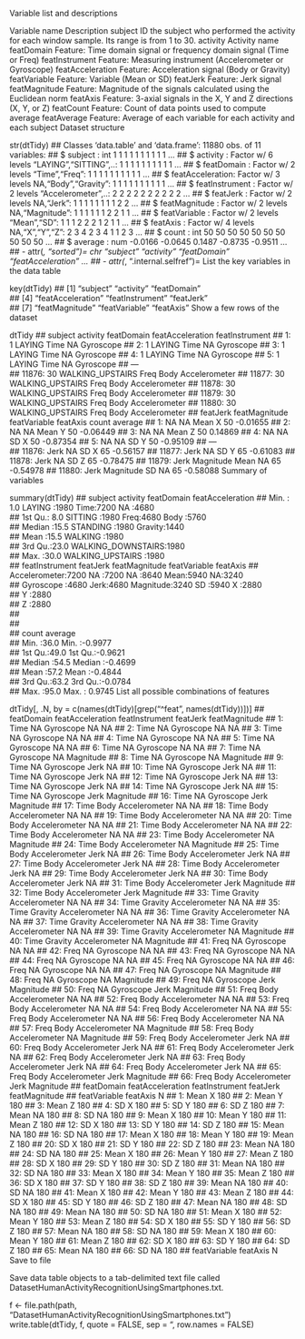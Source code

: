 Variable list and descriptions

Variable name  Description
subject	ID the subject who performed the activity for each window sample. Its range is from 1 to 30.
activity	Activity name
featDomain	Feature: Time domain signal or frequency domain signal (Time or Freq)
featInstrument	Feature: Measuring instrument (Accelerometer or Gyroscope)
featAcceleration	Feature: Acceleration signal (Body or Gravity)
featVariable	Feature: Variable (Mean or SD)
featJerk	Feature: Jerk signal
featMagnitude	Feature: Magnitude of the signals calculated using the Euclidean norm
featAxis	Feature: 3-axial signals in the X, Y and Z directions (X, Y, or Z)
featCount	Feature: Count of data points used to compute average
featAverage	Feature: Average of each variable for each activity and each subject
Dataset structure

str(dtTidy)
## Classes 'data.table' and 'data.frame':   11880 obs. of  11 variables:
##  $ subject         : int  1 1 1 1 1 1 1 1 1 1 ...
##  $ activity        : Factor w/ 6 levels "LAYING","SITTING",..: 1 1 1 1 1 1 1 1 1 1 ...
##  $ featDomain      : Factor w/ 2 levels "Time","Freq": 1 1 1 1 1 1 1 1 1 1 ...
##  $ featAcceleration: Factor w/ 3 levels NA,"Body","Gravity": 1 1 1 1 1 1 1 1 1 1 ...
##  $ featInstrument  : Factor w/ 2 levels "Accelerometer",..: 2 2 2 2 2 2 2 2 2 2 ...
##  $ featJerk        : Factor w/ 2 levels NA,"Jerk": 1 1 1 1 1 1 1 1 2 2 ...
##  $ featMagnitude   : Factor w/ 2 levels NA,"Magnitude": 1 1 1 1 1 1 2 2 1 1 ...
##  $ featVariable    : Factor w/ 2 levels "Mean","SD": 1 1 1 2 2 2 1 2 1 1 ...
##  $ featAxis        : Factor w/ 4 levels NA,"X","Y","Z": 2 3 4 2 3 4 1 1 2 3 ...
##  $ count           : int  50 50 50 50 50 50 50 50 50 50 ...
##  $ average         : num  -0.0166 -0.0645 0.1487 -0.8735 -0.9511 ...
##  - attr(*, "sorted")= chr  "subject" "activity" "featDomain" "featAcceleration" ...
##  - attr(*, ".internal.selfref")=<externalptr>
List the key variables in the data table

key(dtTidy)
## [1] "subject"          "activity"         "featDomain"      
## [4] "featAcceleration" "featInstrument"   "featJerk"        
## [7] "featMagnitude"    "featVariable"     "featAxis"
Show a few rows of the dataset

dtTidy
##        subject         activity featDomain featAcceleration featInstrument
##     1:       1           LAYING       Time               NA      Gyroscope
##     2:       1           LAYING       Time               NA      Gyroscope
##     3:       1           LAYING       Time               NA      Gyroscope
##     4:       1           LAYING       Time               NA      Gyroscope
##     5:       1           LAYING       Time               NA      Gyroscope
##    ---                                                                    
## 11876:      30 WALKING_UPSTAIRS       Freq             Body  Accelerometer
## 11877:      30 WALKING_UPSTAIRS       Freq             Body  Accelerometer
## 11878:      30 WALKING_UPSTAIRS       Freq             Body  Accelerometer
## 11879:      30 WALKING_UPSTAIRS       Freq             Body  Accelerometer
## 11880:      30 WALKING_UPSTAIRS       Freq             Body  Accelerometer
##        featJerk featMagnitude featVariable featAxis count  average
##     1:       NA            NA         Mean        X    50 -0.01655
##     2:       NA            NA         Mean        Y    50 -0.06449
##     3:       NA            NA         Mean        Z    50  0.14869
##     4:       NA            NA           SD        X    50 -0.87354
##     5:       NA            NA           SD        Y    50 -0.95109
##    ---                                                            
## 11876:     Jerk            NA           SD        X    65 -0.56157
## 11877:     Jerk            NA           SD        Y    65 -0.61083
## 11878:     Jerk            NA           SD        Z    65 -0.78475
## 11879:     Jerk     Magnitude         Mean       NA    65 -0.54978
## 11880:     Jerk     Magnitude           SD       NA    65 -0.58088
Summary of variables

summary(dtTidy)
##     subject                   activity    featDomain  featAcceleration
##  Min.   : 1.0   LAYING            :1980   Time:7200   NA     :4680    
##  1st Qu.: 8.0   SITTING           :1980   Freq:4680   Body   :5760    
##  Median :15.5   STANDING          :1980               Gravity:1440    
##  Mean   :15.5   WALKING           :1980                               
##  3rd Qu.:23.0   WALKING_DOWNSTAIRS:1980                               
##  Max.   :30.0   WALKING_UPSTAIRS  :1980                               
##        featInstrument featJerk      featMagnitude  featVariable featAxis 
##  Accelerometer:7200   NA  :7200   NA       :8640   Mean:5940    NA:3240  
##  Gyroscope    :4680   Jerk:4680   Magnitude:3240   SD  :5940    X :2880  
##                                                                 Y :2880  
##                                                                 Z :2880  
##                                                                          
##                                                                          
##      count         average       
##  Min.   :36.0   Min.   :-0.9977  
##  1st Qu.:49.0   1st Qu.:-0.9621  
##  Median :54.5   Median :-0.4699  
##  Mean   :57.2   Mean   :-0.4844  
##  3rd Qu.:63.2   3rd Qu.:-0.0784  
##  Max.   :95.0   Max.   : 0.9745
List all possible combinations of features

dtTidy[, .N, by = c(names(dtTidy)[grep("^feat", names(dtTidy))])]
##     featDomain featAcceleration featInstrument featJerk featMagnitude
##  1:       Time               NA      Gyroscope       NA            NA
##  2:       Time               NA      Gyroscope       NA            NA
##  3:       Time               NA      Gyroscope       NA            NA
##  4:       Time               NA      Gyroscope       NA            NA
##  5:       Time               NA      Gyroscope       NA            NA
##  6:       Time               NA      Gyroscope       NA            NA
##  7:       Time               NA      Gyroscope       NA     Magnitude
##  8:       Time               NA      Gyroscope       NA     Magnitude
##  9:       Time               NA      Gyroscope     Jerk            NA
## 10:       Time               NA      Gyroscope     Jerk            NA
## 11:       Time               NA      Gyroscope     Jerk            NA
## 12:       Time               NA      Gyroscope     Jerk            NA
## 13:       Time               NA      Gyroscope     Jerk            NA
## 14:       Time               NA      Gyroscope     Jerk            NA
## 15:       Time               NA      Gyroscope     Jerk     Magnitude
## 16:       Time               NA      Gyroscope     Jerk     Magnitude
## 17:       Time             Body  Accelerometer       NA            NA
## 18:       Time             Body  Accelerometer       NA            NA
## 19:       Time             Body  Accelerometer       NA            NA
## 20:       Time             Body  Accelerometer       NA            NA
## 21:       Time             Body  Accelerometer       NA            NA
## 22:       Time             Body  Accelerometer       NA            NA
## 23:       Time             Body  Accelerometer       NA     Magnitude
## 24:       Time             Body  Accelerometer       NA     Magnitude
## 25:       Time             Body  Accelerometer     Jerk            NA
## 26:       Time             Body  Accelerometer     Jerk            NA
## 27:       Time             Body  Accelerometer     Jerk            NA
## 28:       Time             Body  Accelerometer     Jerk            NA
## 29:       Time             Body  Accelerometer     Jerk            NA
## 30:       Time             Body  Accelerometer     Jerk            NA
## 31:       Time             Body  Accelerometer     Jerk     Magnitude
## 32:       Time             Body  Accelerometer     Jerk     Magnitude
## 33:       Time          Gravity  Accelerometer       NA            NA
## 34:       Time          Gravity  Accelerometer       NA            NA
## 35:       Time          Gravity  Accelerometer       NA            NA
## 36:       Time          Gravity  Accelerometer       NA            NA
## 37:       Time          Gravity  Accelerometer       NA            NA
## 38:       Time          Gravity  Accelerometer       NA            NA
## 39:       Time          Gravity  Accelerometer       NA     Magnitude
## 40:       Time          Gravity  Accelerometer       NA     Magnitude
## 41:       Freq               NA      Gyroscope       NA            NA
## 42:       Freq               NA      Gyroscope       NA            NA
## 43:       Freq               NA      Gyroscope       NA            NA
## 44:       Freq               NA      Gyroscope       NA            NA
## 45:       Freq               NA      Gyroscope       NA            NA
## 46:       Freq               NA      Gyroscope       NA            NA
## 47:       Freq               NA      Gyroscope       NA     Magnitude
## 48:       Freq               NA      Gyroscope       NA     Magnitude
## 49:       Freq               NA      Gyroscope     Jerk     Magnitude
## 50:       Freq               NA      Gyroscope     Jerk     Magnitude
## 51:       Freq             Body  Accelerometer       NA            NA
## 52:       Freq             Body  Accelerometer       NA            NA
## 53:       Freq             Body  Accelerometer       NA            NA
## 54:       Freq             Body  Accelerometer       NA            NA
## 55:       Freq             Body  Accelerometer       NA            NA
## 56:       Freq             Body  Accelerometer       NA            NA
## 57:       Freq             Body  Accelerometer       NA     Magnitude
## 58:       Freq             Body  Accelerometer       NA     Magnitude
## 59:       Freq             Body  Accelerometer     Jerk            NA
## 60:       Freq             Body  Accelerometer     Jerk            NA
## 61:       Freq             Body  Accelerometer     Jerk            NA
## 62:       Freq             Body  Accelerometer     Jerk            NA
## 63:       Freq             Body  Accelerometer     Jerk            NA
## 64:       Freq             Body  Accelerometer     Jerk            NA
## 65:       Freq             Body  Accelerometer     Jerk     Magnitude
## 66:       Freq             Body  Accelerometer     Jerk     Magnitude
##     featDomain featAcceleration featInstrument featJerk featMagnitude
##     featVariable featAxis   N
##  1:         Mean        X 180
##  2:         Mean        Y 180
##  3:         Mean        Z 180
##  4:           SD        X 180
##  5:           SD        Y 180
##  6:           SD        Z 180
##  7:         Mean       NA 180
##  8:           SD       NA 180
##  9:         Mean        X 180
## 10:         Mean        Y 180
## 11:         Mean        Z 180
## 12:           SD        X 180
## 13:           SD        Y 180
## 14:           SD        Z 180
## 15:         Mean       NA 180
## 16:           SD       NA 180
## 17:         Mean        X 180
## 18:         Mean        Y 180
## 19:         Mean        Z 180
## 20:           SD        X 180
## 21:           SD        Y 180
## 22:           SD        Z 180
## 23:         Mean       NA 180
## 24:           SD       NA 180
## 25:         Mean        X 180
## 26:         Mean        Y 180
## 27:         Mean        Z 180
## 28:           SD        X 180
## 29:           SD        Y 180
## 30:           SD        Z 180
## 31:         Mean       NA 180
## 32:           SD       NA 180
## 33:         Mean        X 180
## 34:         Mean        Y 180
## 35:         Mean        Z 180
## 36:           SD        X 180
## 37:           SD        Y 180
## 38:           SD        Z 180
## 39:         Mean       NA 180
## 40:           SD       NA 180
## 41:         Mean        X 180
## 42:         Mean        Y 180
## 43:         Mean        Z 180
## 44:           SD        X 180
## 45:           SD        Y 180
## 46:           SD        Z 180
## 47:         Mean       NA 180
## 48:           SD       NA 180
## 49:         Mean       NA 180
## 50:           SD       NA 180
## 51:         Mean        X 180
## 52:         Mean        Y 180
## 53:         Mean        Z 180
## 54:           SD        X 180
## 55:           SD        Y 180
## 56:           SD        Z 180
## 57:         Mean       NA 180
## 58:           SD       NA 180
## 59:         Mean        X 180
## 60:         Mean        Y 180
## 61:         Mean        Z 180
## 62:           SD        X 180
## 63:           SD        Y 180
## 64:           SD        Z 180
## 65:         Mean       NA 180
## 66:           SD       NA 180
##     featVariable featAxis   N
Save to file

Save data table objects to a tab-delimited text file called DatasetHumanActivityRecognitionUsingSmartphones.txt.

f <- file.path(path, "DatasetHumanActivityRecognitionUsingSmartphones.txt")
write.table(dtTidy, f, quote = FALSE, sep = "\t", row.names = FALSE)